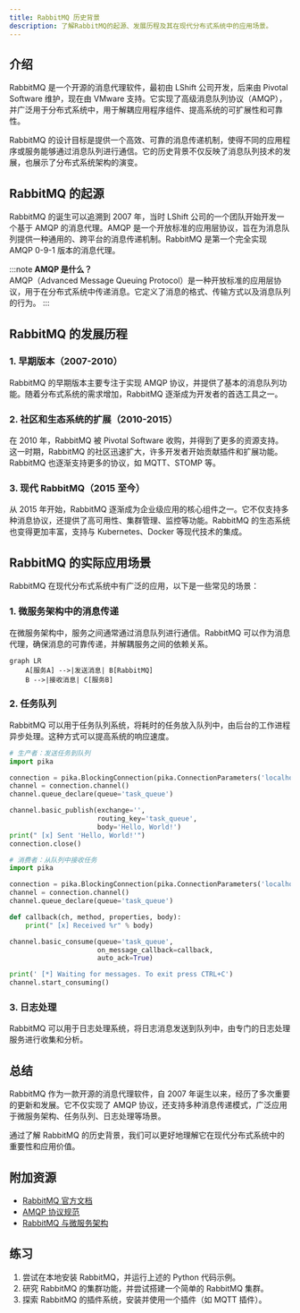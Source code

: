 ```yaml
---
title: RabbitMQ 历史背景
description: 了解RabbitMQ的起源、发展历程及其在现代分布式系统中的应用场景。
---
```


## 介绍

RabbitMQ 是一个开源的消息代理软件，最初由 LShift 公司开发，后来由 Pivotal Software 维护，现在由 VMware 支持。它实现了高级消息队列协议（AMQP），并广泛用于分布式系统中，用于解耦应用程序组件、提高系统的可扩展性和可靠性。

RabbitMQ 的设计目标是提供一个高效、可靠的消息传递机制，使得不同的应用程序或服务能够通过消息队列进行通信。它的历史背景不仅反映了消息队列技术的发展，也展示了分布式系统架构的演变。

## RabbitMQ 的起源

RabbitMQ 的诞生可以追溯到 2007 年，当时 LShift 公司的一个团队开始开发一个基于 AMQP 的消息代理。AMQP 是一个开放标准的应用层协议，旨在为消息队列提供一种通用的、跨平台的消息传递机制。RabbitMQ 是第一个完全实现 AMQP 0-9-1 版本的消息代理。

:::note
**AMQP 是什么？**  
AMQP（Advanced Message Queuing Protocol）是一种开放标准的应用层协议，用于在分布式系统中传递消息。它定义了消息的格式、传输方式以及消息队列的行为。
:::

## RabbitMQ 的发展历程

### 1. 早期版本（2007-2010）

RabbitMQ 的早期版本主要专注于实现 AMQP 协议，并提供了基本的消息队列功能。随着分布式系统的需求增加，RabbitMQ 逐渐成为开发者的首选工具之一。

### 2. 社区和生态系统的扩展（2010-2015）

在 2010 年，RabbitMQ 被 Pivotal Software 收购，并得到了更多的资源支持。这一时期，RabbitMQ 的社区迅速扩大，许多开发者开始贡献插件和扩展功能。RabbitMQ 也逐渐支持更多的协议，如 MQTT、STOMP 等。

### 3. 现代 RabbitMQ（2015 至今）

从 2015 年开始，RabbitMQ 逐渐成为企业级应用的核心组件之一。它不仅支持多种消息协议，还提供了高可用性、集群管理、监控等功能。RabbitMQ 的生态系统也变得更加丰富，支持与 Kubernetes、Docker 等现代技术的集成。

## RabbitMQ 的实际应用场景

RabbitMQ 在现代分布式系统中有广泛的应用，以下是一些常见的场景：

### 1. 微服务架构中的消息传递

在微服务架构中，服务之间通常通过消息队列进行通信。RabbitMQ 可以作为消息代理，确保消息的可靠传递，并解耦服务之间的依赖关系。

```mermaid
graph LR
    A[服务A] -->|发送消息| B[RabbitMQ]
    B -->|接收消息| C[服务B]
```

### 2. 任务队列

RabbitMQ 可以用于任务队列系统，将耗时的任务放入队列中，由后台的工作进程异步处理。这种方式可以提高系统的响应速度。

```python
# 生产者：发送任务到队列
import pika

connection = pika.BlockingConnection(pika.ConnectionParameters('localhost'))
channel = connection.channel()
channel.queue_declare(queue='task_queue')

channel.basic_publish(exchange='',
                      routing_key='task_queue',
                      body='Hello, World!')
print(" [x] Sent 'Hello, World!'")
connection.close()
```

```python
# 消费者：从队列中接收任务
import pika

connection = pika.BlockingConnection(pika.ConnectionParameters('localhost'))
channel = connection.channel()
channel.queue_declare(queue='task_queue')

def callback(ch, method, properties, body):
    print(" [x] Received %r" % body)

channel.basic_consume(queue='task_queue',
                      on_message_callback=callback,
                      auto_ack=True)

print(' [*] Waiting for messages. To exit press CTRL+C')
channel.start_consuming()
```

### 3. 日志处理

RabbitMQ 可以用于日志处理系统，将日志消息发送到队列中，由专门的日志处理服务进行收集和分析。

## 总结

RabbitMQ 作为一款开源的消息代理软件，自 2007 年诞生以来，经历了多次重要的更新和发展。它不仅实现了 AMQP 协议，还支持多种消息传递模式，广泛应用于微服务架构、任务队列、日志处理等场景。

通过了解 RabbitMQ 的历史背景，我们可以更好地理解它在现代分布式系统中的重要性和应用价值。

## 附加资源

- [RabbitMQ 官方文档](https://www.rabbitmq.com/documentation.html)
- [AMQP 协议规范](https://www.amqp.org/)
- [RabbitMQ 与微服务架构](https://www.rabbitmq.com/tutorials/tutorial-one-python.html)

## 练习

1. 尝试在本地安装 RabbitMQ，并运行上述的 Python 代码示例。
2. 研究 RabbitMQ 的集群功能，并尝试搭建一个简单的 RabbitMQ 集群。
3. 探索 RabbitMQ 的插件系统，安装并使用一个插件（如 MQTT 插件）。